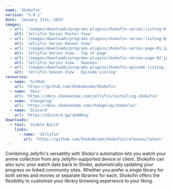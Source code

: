 ```yaml
---
name: 'Shokofin'
version: '5.0.1'
date: 'January 21st, 2025'
images:
  - url: '/images/downloads/programs-plugins/shokofin-series-listing-01.jpg'
    alt: 'Jellyfin Series Poster View'
  - url: '/images/downloads/programs-plugins/shokofin-series-listing-02.jpg'
    alt: 'Jellyfin Series Banner View'
  - url: '/images/downloads/programs-plugins/shokofin-series-page-01.jpg'
    alt: 'Jellyfin Series View - Top of page'
  - url: '/images/downloads/programs-plugins/shokofin-series-page-02.jpg'
    alt: 'Jellyfin Series View - Seasons'
  - url: '/images/downloads/programs-plugins/shokofin-episode-listing.jpg'
    alt: 'Jellyfin Season View - Episode Listing'
resources:
  - name: 'GitHub'
    url: 'https://github.com/ShokoAnime/Shokofin'
  - name: 'Docs'
    url: 'https://docs.shokoanime.com/jellyfin/installing-shokofin'
  - name: 'Changelog'
    url: 'https://docs.shokoanime.com/changelog/shokofin/'
  - name: 'Discord'
    url: 'https://discord.gg/vpeHDsg'
downloads:
  - text: 'Stable Build'
    links:
      - name: 'Jellyfin'
        url: 'https://github.com/ShokoAnime/Shokofin/releases/latest'
---
```


Combining Jellyfin's versatility with Shoko's automation lets you watch your anime collection from
any Jellyfin-supported device or client. Shokofin can also sync your watch data back to Shoko,
automatically updating your progress on linked community sites. Whether you prefer a single library
for both series and movies or separate libraries for each, Shokofin offers the flexibility to
customize your library browsing experience to your liking.
